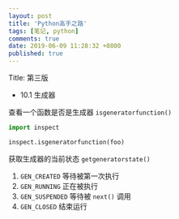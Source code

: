 ```yaml
---
layout: post
title: 'Python高手之路'
tags: [笔记, python]
comments: true
date: 2019-06-09 11:28:32 +0800
published: true
---
```


Title: 第三版

* 10.1 生成器

查看一个函数是否是生成器 `isgeneratorfunction()`

```python
import inspect

inspect.isgeneratorfunction(foo)
```

获取生成器的当前状态 `getgeneratorstate()`

1. `GEN_CREATED`    等待被第一次执行
2. `GEN_RUNNING`    正在被执行
3. `GEN_SUSPENDED`  等待被 `next()` 调用
4. `GEN_CLOSED`     结束运行
